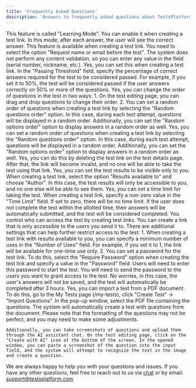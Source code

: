```yaml
---
title: 'Frequently Asked Questions'
description: 'Answers to frequently asked questions about TestsPlatform'
---
```


<AccordionGroup>
  <Accordion title="How to enable the feature that shows the correct answer immediately?">
    This feature is called "Learning Mode". You can enable it when creating a test link. In this mode, after each answer, the user will see the correct answer.
  </Accordion>

  <Accordion title='How to add a "name" field before taking the test?'>
    This feature is available when creating a test link. You need to select the option "Request name or email before the test". The system does not perform any content validation, so you can enter any value in the field (serial number, nickname, etc.).
  </Accordion>

  <Accordion title='Can I change the passing criteria for the test?'>
    Yes, you can set this when creating a test link. In the "Passing Threshold" field, specify the percentage of correct answers required for the test to be considered passed. For example, if you set it to 50%, the test will be considered passed if the user answers correctly on 50% or more of the questions.
  </Accordion>

  <Accordion title='Can I change the order of questions in the test?'>
    Yes, you can change the order of questions in the test in two ways:
    1. On the test editing page, you can drag and drop questions to change their order.
    2. You can set a random order of questions when creating a test link by selecting the "Random questions order" option. In this case, during each test attempt, questions will be displayed in a random order. Additionally, you can set the "Random options order" option to display answers in a random order as well.
  </Accordion>

  <Accordion title='Can I randomize the order of questions?'>
    Yes, you can set a random order of questions when creating a test link by selecting the "Random questions order" option. In this case, during each test attempt, questions will be displayed in a random order. Additionally, you can set the "Random options order" option to display answers in a random order as well.
  </Accordion>

  <Accordion title='Can I protect the test from unauthorized access if the link is shared?'>
    Yes, you can do this by deleting the test link on the test details page. After that, the link will become invalid, and no one will be able to take the test using that link.
  </Accordion>

  <Accordion title='Can I restrict test results visibility to only the author?'>
    Yes, you can set the test results to be visible only to you. When creating a test link, select the option "Results available to" and choose "Author". In this case, the test results will only be accessible to you, and no one else will be able to see them.
  </Accordion>

  <Accordion title='Can I limit the time for taking the test?'>
    Yes, you can set a time limit for taking the test. When creating a test link, specify a non-zero value in the "Time Limit" field. If set to zero, there will be no time limit. If the user does not complete the test within the allotted time, their answers will be automatically submitted, and the test will be considered completed.
  </Accordion>

  <Accordion title='How to restrict test access to specific users?'>
    You control who can access the test by creating test links. You can create a link that is only accessible to the users you send it to.
    There are additional settings that can help further restrict access to the test:
    1. When creating a test link with results available to you, you can specify a minimum number of uses in the "Number of Uses" field. For example, if you set it to 1, the link will be available for one-time use only.
    2. You can set a password for the test link. To do this, select the "Require Password" option when creating the test link and specify a value in the "Password" field. Users will need to enter this password to start the test.
    You will need to send the password to the users you want to grant access to the test.
  </Accordion>

  <Accordion title='What if the user closes the test before completing it and does not click the "Submit Answers" button?'>
    No worries, in this case, the user's answers will not be saved, and the test will automatically be completed after 3 hours.
  </Accordion>

  <Accordion title='Can I import a test from an existing PDF document?'>
    Yes, you can import a test from a PDF document. To do this, go to the My Tests page (/my-tests), click "Create Test" -> "Import Questions". In the pop-up window, select the PDF file containing the questions. The system will automatically create a test with questions from the document. Please note that the formatting of the questions may not be perfect, and you may need to make some adjustments.

    Additionally, you can take screenshots of questions and upload them through the AI assistant chat. On the test editing page, click on the "Create with AI" icon at the bottom of the screen. In the opened window, you can paste a screenshot of the question into the input field, and the system will attempt to recognize the text in the image and create a question.
  </Accordion>
</AccordionGroup>

We are always happy to help you with your questions and issues. If you have any other questions, feel free to reach out to us via [chat](https://app.testsplatform.com/contact-us) or by email: [support@testsplatform.com](mailto:support@testsplatform.com)
